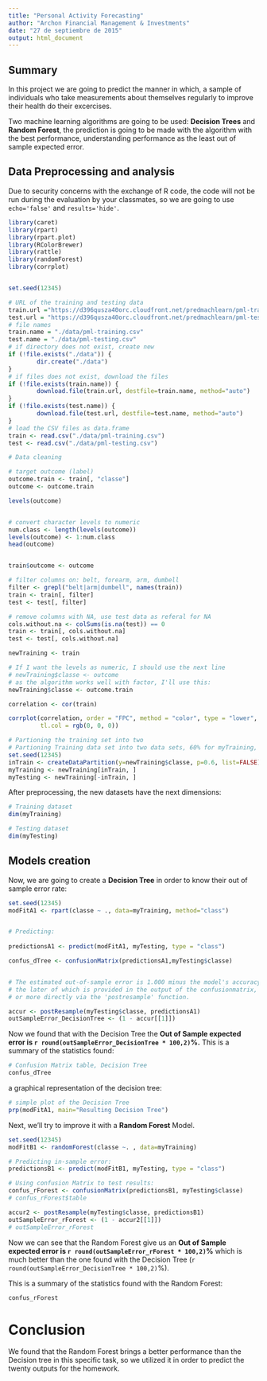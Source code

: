 ```yaml
---
title: "Personal Activity Forecasting"
author: "Archon Financial Management & Investments"
date: "27 de septiembre de 2015"
output: html_document
---
```


## Summary

In this project we are going to predict the manner in which, a sample of  individuals who take measurements about themselves regularly to improve their health do their excercises.

Two machine learning algorithms are going to be used: **Decision Trees** and **Random Forest**, the prediction is going to be made with the algorithm with the best performance, understanding performance as the least out of sample expected error. 

## Data Preprocessing and analysis 

Due to security concerns with the exchange of R code, the code will not be run during the evaluation by your classmates, so we are going to use `echo='false'` and `results='hide'`. 

```r
library(caret)
library(rpart)
library(rpart.plot)
library(RColorBrewer)
library(rattle)
library(randomForest)
library(corrplot)


set.seed(12345)

# URL of the training and testing data
train.url ="https://d396qusza40orc.cloudfront.net/predmachlearn/pml-training.csv"
test.url = "https://d396qusza40orc.cloudfront.net/predmachlearn/pml-testing.csv"
# file names
train.name = "./data/pml-training.csv"
test.name = "./data/pml-testing.csv"
# if directory does not exist, create new
if (!file.exists("./data")) {
        dir.create("./data")
}
# if files does not exist, download the files
if (!file.exists(train.name)) {
        download.file(train.url, destfile=train.name, method="auto")
}
if (!file.exists(test.name)) {
        download.file(test.url, destfile=test.name, method="auto")
}
# load the CSV files as data.frame 
train <- read.csv("./data/pml-training.csv")
test <- read.csv("./data/pml-testing.csv")

```

```r
# Data cleaning

# target outcome (label)
outcome.train <- train[, "classe"]
outcome <- outcome.train 

levels(outcome)


# convert character levels to numeric
num.class <- length(levels(outcome))
levels(outcome) <- 1:num.class
head(outcome)


train$outcome <- outcome

# filter columns on: belt, forearm, arm, dumbell
filter <- grepl("belt|arm|dumbell", names(train))
train <- train[, filter]
test <- test[, filter]

# remove columns with NA, use test data as referal for NA
cols.without.na <- colSums(is.na(test)) == 0
train <- train[, cols.without.na]
test <- test[, cols.without.na]

newTraining <- train

# If I want the levels as numeric, I should use the next line
# newTraining$classe <- outcome 
# as the algorithm works well with factor, I'll use this:
newTraining$classe <- outcome.train

correlation <- cor(train)

corrplot(correlation, order = "FPC", method = "color", type = "lower", tl.cex = 0.8, 
         tl.col = rgb(0, 0, 0))

# Partioning the training set into two
# Partioning Training data set into two data sets, 60% for myTraining, 40% for myTesting:
set.seed(12345)
inTrain <- createDataPartition(y=newTraining$classe, p=0.6, list=FALSE)
myTraining <- newTraining[inTrain, ]
myTesting <- newTraining[-inTrain, ]
```

After preprocessing, the new datasets have the next dimensions:

```r
# Training dataset
dim(myTraining)

# Testing dataset
dim(myTesting)
```

## Models creation

Now, we are going to create a **Decision Tree** in order to know their out of sample error rate:

```r
set.seed(12345)
modFitA1 <- rpart(classe ~ ., data=myTraining, method="class")


# Predicting:
        
predictionsA1 <- predict(modFitA1, myTesting, type = "class")

confus_dTree <- confusionMatrix(predictionsA1,myTesting$classe) 


# The estimated out-of-sample error is 1.000 minus the model's accuracy, 
# the later of which is provided in the output of the confusionmatrix, 
# or more directly via the 'postresample' function.

accur <- postResample(myTesting$classe, predictionsA1)
outSampleError_DecisionTree <- (1 - accur[[1]])

```



Now we found that with the Decision Tree the **Out of Sample expected error is  `r round(outSampleError_DecisionTree * 100,2)`%.** 
This is a summary of the statistics found:

```r
# Confusion Matrix table, Decision Tree
confus_dTree
```

a graphical representation of the decision tree:

```r
# simple plot of the Decision Tree
prp(modFitA1, main="Resulting Decision Tree")
```

Next, we'll try to improve it with a **Random Forest** Model. 

```r

set.seed(12345)
modFitB1 <- randomForest(classe ~. , data=myTraining)

# Predicting in-sample error:
predictionsB1 <- predict(modFitB1, myTesting, type = "class")

# Using confusion Matrix to test results:
confus_rForest <- confusionMatrix(predictionsB1, myTesting$classe)
# confus_rForest$table

accur2 <- postResample(myTesting$classe, predictionsB1)
outSampleError_rForest <- (1 - accur2[[1]])
# outSampleError_rForest
```

Now we can see that the Random Forest give us an **Out of Sample expected error is `r round(outSampleError_rForest * 100,2)`%** which is much better than the one found with the Decision Tree (`r round(outSampleError_DecisionTree * 100,2)`%). 

This is a summary of the statistics found with the Random Forest:

```r
confus_rForest
```

# Conclusion

We found that the Random Forest brings a better performance than the Decision tree in this specific task, so we utilized it in order to predict the twenty outputs for the homework.